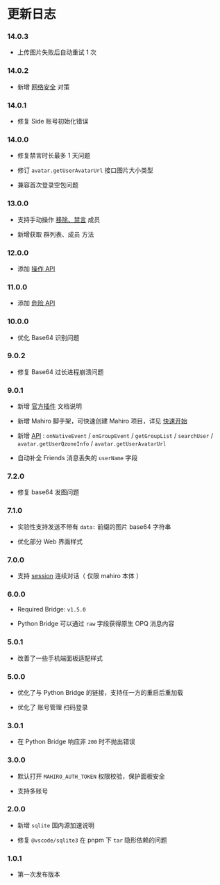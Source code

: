 # 更新日志

### 14.0.3

- 上传图片失败后自动重试 1 次

### 14.0.2

- 新增 [网络安全](./advanced/network-attack) 对策

### 14.0.1

- 修复 Side 账号初始化错误

### 14.0.0

- 修复禁言时长最多 1 天问题

- 修订 `avatar.getUserAvatarUrl` 接口图片大小类型

- 兼容首次登录空包问题

### 13.0.0

- 支持手动操作 [移除、禁言](./lifecycle/api#操作-api) 成员

- 新增获取 群列表、成员 方法

### 12.0.0

- 添加 [操作 API](./lifecycle/api#操作-api)

### 11.0.0

- 添加 [危险 API](./lifecycle/api#危险-api)

### 10.0.0

- 优化 Base64 识别问题

### 9.0.2

- 修复 Base64 过长进程崩溃问题

### 9.0.1

- 新增 [官方插件](./plugins) 文档说明

- 新增 Mahiro 脚手架，可快速创建 Mahiro 项目，详见 [快速开始](./quick-start)

- 新增 [API](./lifecycle/api) : `onNativeEvent` / `onGroupEvent` / `getGroupList` / `searchUser` / `avatar.getUserQzoneInfo` / `avatar.getUserAvatarUrl`

- 自动补全 Friends 消息丢失的 `userName` 字段

### 7.2.0

- 修复 base64 发图问题

### 7.1.0

- 实验性支持发送不带有 `data:` 前缀的图片 base64 字符串

- 优化部分 Web 界面样式

### 7.0.0

- 支持 [session](./lifecycle/api#连续对话) 连续对话（ 仅限 mahiro 本体 ）

### 6.0.0

- Required Bridge: `v1.5.0`

- Python Bridge 可以通过 `raw` 字段获得原生 OPQ 消息内容

### 5.0.1

- 改善了一些手机端面板适配样式

### 5.0.0

- 优化了与 Python Bridge 的链接，支持任一方的重启后重加载

- 优化了 账号管理 扫码登录

### 3.0.1

- 在 Python Bridge 响应非 `200` 时不抛出错误

### 3.0.0

- 默认打开 `MAHIRO_AUTH_TOKEN` 权限校验，保护面板安全

- 支持多账号

### 2.0.0

- 新增 `sqlite` 国内源加速说明

- 修复 `@vscode/sqlite3` 在 pnpm 下 `tar` 隐形依赖的问题

### 1.0.1

- 第一次发布版本
